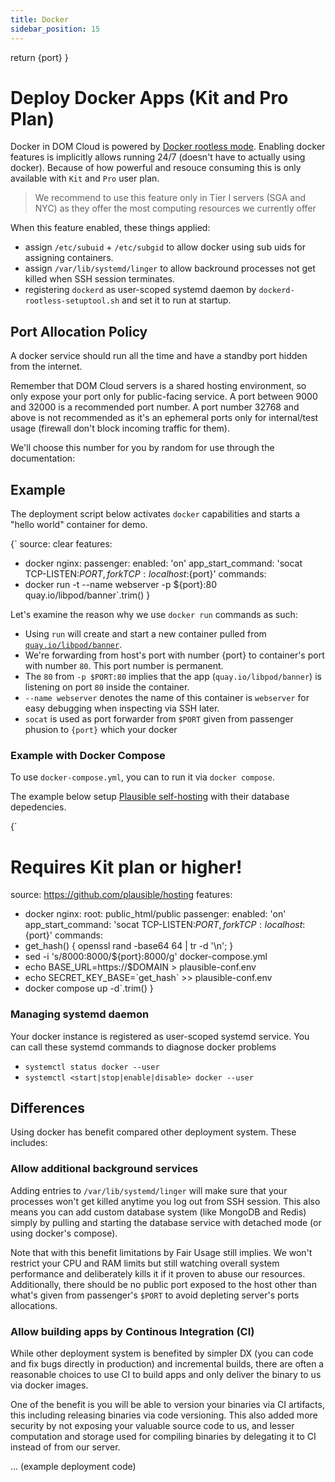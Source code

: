 ```yaml
---
title: Docker
sidebar_position: 15
---
```




  return <span>{port}</span>
}

# Deploy Docker Apps (Kit and Pro Plan)

Docker in DOM Cloud is powered by [Docker rootless mode](https://docs.docker.com/engine/security/rootless/). Enabling docker features is implicitly allows running 24/7 (doesn't have to actually using docker). Because of how powerful and resouce consuming this is only available with `Kit` and `Pro` user plan.

> We recommend to use this feature only in Tier I servers (SGA and NYC) as they offer the most computing resources we currently offer

When this feature enabled, these things applied:

+ assign `/etc/subuid` + `/etc/subgid` to allow docker using sub uids for assigning containers.
+ assign `/var/lib/systemd/linger` to allow backround processes not get killed when SSH session terminates.
+ registering `dockerd` as user-scoped systemd daemon by `dockerd-rootless-setuptool.sh` and set it to run at startup.

## Port Allocation Policy

A docker service should run all the time and have a standby port hidden from the internet. 

Remember that DOM Cloud servers is a shared hosting environment, so only expose your port only for public-facing service. A port between 9000 and 32000 is a recommended port number. A port number 32768 and above is not recommended as it's an ephemeral ports only for internal/test usage (firewall don't block incoming traffic for them).

We'll choose this number for you by random for use through the documentation: <code><PortSpan /></code>

## Example

The deployment script below activates `docker` capabilities and starts a "hello world" container for demo.

<CodeBlock language="yaml" title="https://github.com/domcloud/recipes/blob/master/docker.yml">{`
source: clear
features:
  - docker
nginx:
  passenger:
    enabled: 'on'
    app_start_command: 'socat TCP-LISTEN:$PORT,fork TCP:localhost:${port}'
commands:
  - docker run -t --name webserver -p ${port}:80 quay.io/libpod/banner`.trim()
}</CodeBlock>


Let's examine the reason why we use `docker run` commands as such:

- Using `run`  will create and start a new container pulled from [`quay.io/libpod/banner`](https://quay.io/libpod/banner).
- We're forwarding from host's port with number {port} to container's port with number `80`. This port number is permanent.
- The `80` from `-p $PORT:80` implies that the app (`quay.io/libpod/banner`) is listening on port `80` inside the container. 
- `--name webserver` denotes the name of this container is `webserver` for easy debugging when inspecting via SSH later.
- `socat` is used as port forwarder from `$PORT` given from passenger phusion to <code>{port}</code> which your docker 

### Example with Docker Compose

To use `docker-compose.yml`, you can to run it via `docker compose`.

The example below setup [Plausible self-hosting](https://github.com/plausible/hosting) with their database depedencies.

<CodeBlock language="yaml" title="https://github.com/domcloud/recipes/blob/master/boot-plausible.yml">{`
# Requires Kit plan or higher!
source: https://github.com/plausible/hosting
features:
  - docker
nginx:
  root: public_html/public
  passenger:
    enabled: 'on'
    app_start_command: 'socat TCP-LISTEN:$PORT,fork TCP:localhost:${port}'
commands:
  - get_hash() { openssl rand -base64 64 | tr -d '\\n'; }
  - sed -i 's/8000:8000/${port}:8000/g' docker-compose.yml
  - echo BASE_URL=https://$DOMAIN > plausible-conf.env
  - echo SECRET_KEY_BASE=\`get_hash\` >> plausible-conf.env
  - docker compose up -d`.trim()
}</CodeBlock>

### Managing systemd daemon

Your docker instance is registered as user-scoped systemd service. You can call these systemd commands to diagnose docker problems

+ `systemctl status docker --user`
+ `systemctl <start|stop|enable|disable> docker --user`

## Differences

Using docker has benefit compared other deployment system. These includes:

### Allow additional background services

Adding entries to `/var/lib/systemd/linger` will make sure that your processes won't get killed anytime you log out from SSH session. This also means you can add custom database system (like MongoDB and Redis) simply by pulling and starting the database service with detached mode (or using docker's compose).

Note that with this benefit limitations by Fair Usage still implies. We won't restrict your CPU and RAM limits but still watching overall system performance and deliberately kills it if it proven to abuse our resources. Additionally, there should be no public port exposed to the host other than what's given from passenger's `$PORT` to avoid depleting server's ports allocations.

### Allow building apps by Continous Integration (CI)

While other deployment system is benefited by simpler DX (you can code and fix bugs directly in production) and incremental builds, there are often a reasonable choices to use CI to build apps and only deliver the binary to us via docker images.

One of the benefit is you will be able to version your binaries via CI artifacts, this including releasing binaries via code versioning. This also added more security by not exposing your valuable source code to us, and lesser computation and storage used for compiling binaries by delegating it to CI instead of from our server.

... (example deployment code)

